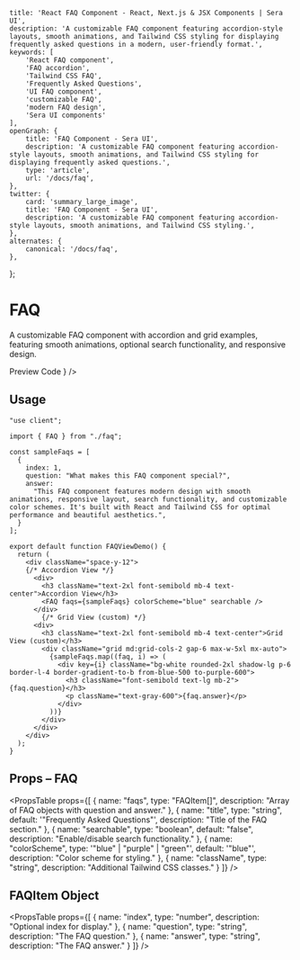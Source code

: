     title: 'React FAQ Component - React, Next.js & JSX Components | Sera UI',
    description: 'A customizable FAQ component featuring accordion-style layouts, smooth animations, and Tailwind CSS styling for displaying frequently asked questions in a modern, user-friendly format.',
    keywords: [
        'React FAQ component',
        'FAQ accordion',
        'Tailwind CSS FAQ',
        'Frequently Asked Questions',
        'UI FAQ component',
        'customizable FAQ',
        'modern FAQ design',
        'Sera UI components'
    ],
    openGraph: {
        title: 'FAQ Component - Sera UI',
        description: 'A customizable FAQ component featuring accordion-style layouts, smooth animations, and Tailwind CSS styling for displaying frequently asked questions.',
        type: 'article',
        url: '/docs/faq',
    },
    twitter: {
        card: 'summary_large_image',
        title: 'FAQ Component - Sera UI',
        description: 'A customizable FAQ component featuring accordion-style layouts, smooth animations, and Tailwind CSS styling.',
    },
    alternates: {
        canonical: '/docs/faq',
    },
};



# FAQ

A customizable FAQ component with accordion and grid examples, featuring smooth animations, optional search functionality, and responsive design.

<Tabs defaultValue="preview">
  <TabsList>
    <TabsTrigger value="preview">Preview</TabsTrigger>
    <TabsTrigger value="code">Code</TabsTrigger>
  </TabsList>
  <TabsContent value="preview">
    <ComponentRenderer component={<FAQViewDemo />} />
  </TabsContent>
  <TabsContent value="code">
    <CodeBlock filePath="src/app/docs/faq/faq.tsx" />
  </TabsContent>
</Tabs>

## Usage

```tsx
"use client";

import { FAQ } from "./faq";

const sampleFaqs = [
  {
    index: 1,
    question: "What makes this FAQ component special?",
    answer:
      "This FAQ component features modern design with smooth animations, responsive layout, search functionality, and customizable color schemes. It's built with React and Tailwind CSS for optimal performance and beautiful aesthetics.",
  }
];

export default function FAQViewDemo() {
  return (
    <div className="space-y-12">
    {/* Accordion View */}
      <div>
        <h3 className="text-2xl font-semibold mb-4 text-center">Accordion View</h3>
        <FAQ faqs={sampleFaqs} colorScheme="blue" searchable />
      </div>
        {/* Grid View (custom) */}
      <div>
        <h3 className="text-2xl font-semibold mb-4 text-center">Grid View (custom)</h3>
        <div className="grid md:grid-cols-2 gap-6 max-w-5xl mx-auto">
          {sampleFaqs.map((faq, i) => (
            <div key={i} className="bg-white rounded-2xl shadow-lg p-6 border-l-4 border-gradient-to-b from-blue-500 to-purple-600">
              <h3 className="font-semibold text-lg mb-2">{faq.question}</h3>
              <p className="text-gray-600">{faq.answer}</p>
            </div>
          ))}
        </div>
      </div>
    </div>
  );
}

```

## Props – FAQ

<PropsTable props={[
{ 
    name: "faqs", 
    type: "FAQItem[]", 
    description: "Array of FAQ objects with question and answer." 
    },
{ 
    name: "title", 
    type: "string", 
    default: '"Frequently Asked Questions"', 
    description: "Title of the FAQ section." 
    },
{ 
    name: "searchable", 
    type: "boolean", 
    default: "false", 
    description: "Enable/disable search functionality." 
    },
{ 
    name: "colorScheme", 
    type: '"blue" | "purple" | "green"', 
    default: '"blue"', 
    description: "Color scheme for styling." },
{ 
    name: "className", 
    type: "string", 
    description: "Additional Tailwind CSS classes." }
]} />

## FAQItem Object

<PropsTable props={[
{ 
    name: "index", 
    type: "number", 
    description: "Optional index for display." 
    },
{ 
    name: "question", 
    type: "string", 
    description: "The FAQ question." 
    },
{ 
    name: "answer", 
    type: "string", 
    description: "The FAQ answer." 
    }
]} />